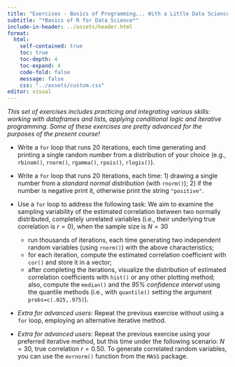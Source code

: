 ```yaml
---
title: "Exercises - Basics of Programming... With a Little Data Science"
subtitle: "*Basics of R for Data Science*"
include-in-header: ../assets/header.html
format: 
  html:
    self-contained: true
    toc: true   
    toc-depth: 4  
    toc-expand: 4
    code-fold: false 
    message: false
    css: "../assets/custom.css"
editor: visual
---
```


*This set of exercises includes practicing and integrating various skills: working with dataframes and lists, applying conditional logic and iterative programming. Some of these exercises are pretty advanced for the purposes of the present course!*

-   Write a `for` loop that runs 20 iterations, each time generating and printing a single random number from a distribution of your choice (e.g., `rbinom()`, `rnorm()`, `rgamma()`, `rpois()`, `rlogis()`).

-   Write a `for` loop that runs 20 iterations, each time: 1) drawing a single number from a *standard normal distribution* (with `rnorm()`); 2) if the number is negative print it, otherwise print the string `"positive"`.

-   Use a `for` loop to address the following task: We aim to examine the sampling variability of the estimated correlation between two normally distributed, completely unrelated variables (i.e., their underlying true correlation is $r = 0$), when the sample size is $N = 30$

    -   run thousands of iterations, each time generating two independent random variables (using `rnorm()`) with the above characteristics;
    -   for each iteration, compute the estimated correlation coefficient with `cor()` and store it in a vector;
    -   after completing the iterations, visualize the distribution of estimated correlation coefficients with `hist()` or any other plotting method; also, compute the `median()` and the *95% confidence interval* using the quantile methods (i.e., with `quantile()` setting the argument `probs=c(.025,.975)`).

-   *Extra for advanced users:* Repeat the previous exercise without using a `for` loop, employing an alternative iterative method.

-   *Extra for advanced users:* Repeat the previous exercise using your preferred iterative method, but this time under the following scenario: $N = 30$, true correlation $r = 0.50$. To generate correlated random variables, you can use the `mvrnorm()` function from the `MASS` package.

